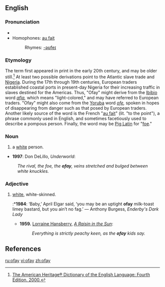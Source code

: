 ==English==

===Pronunciation===
* {{IPA|/'əʊfeɪ/}}
*Homophones: [[au fait]]
*:Rhymes: [[Rhymes:English:-əʊfeɪ|-əʊfeɪ]]

===Etymology===
The term first appeared in print in the early 20th century, and may be older still.<ref>[http://www.bartleby.com/61/67/O0036700.html The American Heritage® Dictionary of the English Language: Fourth Edition.  2000.]</ref>  At least two possible derivations point to the Atlantic slave trade and [[Nigeria]].  During the 17th through 19th centuries, European traders established coastal ports in present-day Nigeria for their increasing traffic in slaves destined for the Americas.  Thus, "Ofay" might derive from the [[Ibibio]] word ''[[afia]],'' which means "light-colored," and may have referred to European traders.  "Ofay" might also come from the [[Yoruba]] word ''[[ofe]],'' spoken in hopes of disappearing from danger such as that posed by European traders. Another likely source of the word is the French "[[au fait]]" (lit. "to the point"), a phrase commonly used in English, and sometimes facetiously used to describe a pompous person. Finally, the word may be [[Pig Latin]] for "[[foe]]." 

===Noun===
{{en-noun}}

# {{US|pejorative|slang}} a [[white]] person.
*'''1997''': Don DeLillo, ''Underworld'':
:''The rival, the foe, the '''ofay''', veins stretched and bulged between white knuckles.'' 

===Adjective===
{{en-adj}}

# {{US|pejorative|slang}} [[white]], white-skinned.
#:*'''1984''': ‘Baby,’ April Elgar said, ‘you may be an uptight '''ofay''' milk-toast limey bastard, but you ain’t no fag.’ — Anthony Burgess, ''Enderby's Dark Lady''
#*'''1959.''' [[w:Lorraine Hansberry|Lorraine Hansberry]], ''[[w:A Raisin in the Sun|A Raisin in the Sun]]'':
#*:''Everything is strictly peachy keen, as the '''ofay''' kids say.''

==References==
<references/>

[[ru:ofay]]
[[vi:ofay]]
[[zh:ofay]]